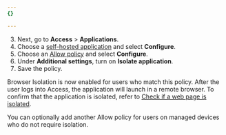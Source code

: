 ```yaml
---
{}

---
```



<Render file="clientless-browser-isolation" product="cloudflare-one" />

3. Next, go to **Access** > **Applications**.
4. Choose a [self-hosted application](/cloudflare-one/applications/configure-apps/self-hosted-public-app/) and select **Configure**.
5. Choose an [Allow policy](/cloudflare-one/policies/access/) and select **Configure**.
6. Under **Additional settings**, turn on **Isolate application**.
7. Save the policy.

Browser Isolation is now enabled for users who match this policy. After the user logs into Access, the application will launch in a remote browser. To confirm that the application is isolated, refer to [Check if a web page is isolated](/cloudflare-one/policies/browser-isolation/setup/#3-check-if-a-web-page-is-isolated).

You can optionally add another Allow policy for users on managed devices who do not require isolation.
